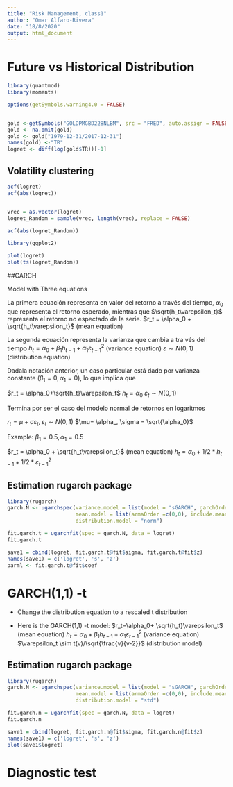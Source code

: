 ```yaml
---
title: "Risk Management, class1"
author: "Omar Alfaro-Rivera"
date: "18/8/2020"
output: html_document
---
```


# Future vs Historical Distribution 
```r
library(quantmod)
library(moments)

options(getSymbols.warning4.0 = FALSE)


gold <-getSymbols("GOLDPMGBD228NLBM", src = "FRED", auto.assign = FALSE)
gold <- na.omit(gold)
gold <- gold["1979-12-31/2017-12-31"]
names(gold) <-"TR"
logret <- diff(log(gold$TR))[-1]
```
## Volatility clustering
```r
acf(logret)
acf(abs(logret))


vrec = as.vector(logret)
logret_Random = sample(vrec, length(vrec), replace = FALSE)

acf(abs(logret_Random))

library(ggplot2)

plot(logret)
plot(ts(logret_Random))
```

##GARCH

Model with Three equations 

La primera ecuación representa en valor del retorno a través del tiempo, $\alpha_0$ que representa el retorno esperado, mientras que $\sqrt{h_t\varepsilon_t}$ representa el retorno no espectado de la serie.
$r_t = \alpha_0 + \sqrt{h_t\varepsilon_t}$ (mean equation)

La segunda ecuación representa la varianza que cambia a tra vés del tiempo
$h_t = \alpha_0+\beta_1h_{t-1}+\alpha_1\varepsilon^2_{t-1}$ (variance equation)
$\varepsilon\sim N(0,1)$ (distribution equation)

Dadala notación anterior, un caso particular está dado por varianza constante ($\beta_1 = 0, \alpha_1=0$), lo que implica que 

$r_t = \alpha_0+\sqrt{h_t}\varepsilon_t$
$h_t = \alpha_0$
$\varepsilon_t \sim N(0,1)$

Termina por ser el caso del modelo normal de retornos en logaritmos

$r_t= \mu+\sigma\varepsilon_t, \varepsilon_t \sim N(0,1)$
$\mu= \alpha_, \sigma = \sqrt{\alpha_0}$

Example: $\beta_1 = 0.5, \alpha_1=0.5$

$r_t = \alpha_0 + \sqrt{h_t\varepsilon_t}$ (mean equation)
$h_t = \alpha_0+{1/2}*h_{t-1}+{1/2}*\varepsilon^2_{t-1}$


## Estimation rugarch package
```r
library(rugarch)
garch.N <- ugarchspec(variance.model = list(model = "sGARCH", garchOrder = c(1,1)),
                      mean.model = list(armaOrder =c(0,0), include.mean=TRUE),
                      distribution.model = "norm")

fit.garch.t = ugarchfit(spec = garch.N, data = logret)
fit.garch.t

save1 = cbind(logret, fit.garch.t@fit$sigma, fit.garch.t@fit$z)
names(save1) = c('logret', 's', 'z')
parml <- fit.garch.t@fit$coef
```

# GARCH(1,1) -t 

* Change the distribution equation to a rescaled t distribution 

* Here is the GARCH(1,1) -t model:
$r_t=\alpha_0+ \sqrt{h_t}\varepsilon_t$ (mean equation)
$h_t= \alpha_0+\beta_1h_{t-1}+ \alpha_1\varepsilon^2_{t-1}$ (variance equation)
$\varepsilon_t \sim t(v)/\sqrt{\frac{v}{v-2}}$ (distribution model)


## Estimation rugarch package
```r
library(rugarch)
garch.N <- ugarchspec(variance.model = list(model = "sGARCH", garchOrder = c(1,1)),
                      mean.model = list(armaOrder =c(0,0), include.mean=TRUE),
                      distribution.model = "std")

fit.garch.n = ugarchfit(spec = garch.N, data = logret)
fit.garch.n

save1 = cbind(logret, fit.garch.n@fit$sigma, fit.garch.n@fit$z)
names(save1) = c('logret', 's', 'z')
plot(save1$logret)
```

# Diagnostic test

  